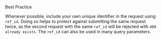 <Tip>

 Best Practice

Whenever possible, include your own unique identifier in the request using `ref_id`.
Doing so helps to protect against submitting the same request twice, as the second request with the same `ref_id` will be rejected with `409 already exists`.
The `ref_id` can also be used in many query parameters.

</Tip>